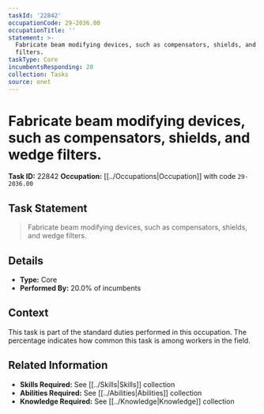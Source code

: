 ```yaml
---
taskId: '22842'
occupationCode: 29-2036.00
occupationTitle: ''
statement: >-
  Fabricate beam modifying devices, such as compensators, shields, and wedge
  filters.
taskType: Core
incumbentsResponding: 20
collection: Tasks
source: onet
---
```

# Fabricate beam modifying devices, such as compensators, shields, and wedge filters.

**Task ID:** 22842
**Occupation:** [[../Occupations|Occupation]] with code `29-2036.00`

## Task Statement

> Fabricate beam modifying devices, such as compensators, shields, and wedge filters.

## Details

- **Type:** Core
- **Performed By:** 20.0% of incumbents

## Context

This task is part of the standard duties performed in this occupation. The percentage indicates how common this task is among workers in the field.

## Related Information

- **Skills Required:** See [[../Skills|Skills]] collection
- **Abilities Required:** See [[../Abilities|Abilities]] collection
- **Knowledge Required:** See [[../Knowledge|Knowledge]] collection
